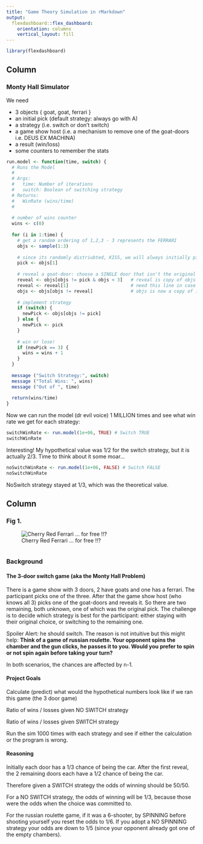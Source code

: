 ---
title: "Game Theory Simulation in rMarkdown"
output: 
  flexdashboard::flex_dashboard:
    orientation: columns
    vertical_layout: fill
---

```{r setup, include=FALSE}
library(flexdashboard)
```

Column {data-width=650}
-----------------------------------------------------------------------

### Monty Hall Simulator

We need

* 3 objects { goat, goat, ferrari }
* an initial pick (default strategy: always go with A)
* a strategy (i.e. switch or don't switch)
* a game show host (i.e. a mechanism to remove one of the goat-doors i.e. DEUS EX MACHINA)
* a result (win/loss)
* some counters to remember the stats

```{r simulator-switch, echo=TRUE}

run.model <- function(time, switch) {
  # Runs the Model
  #
  # Args:
  #   time: Number of iterations 
  #   switch: Boolean of switching strategy 
  # Returns:
  #   WinRate (wins/time)
  #
  
  # number of wins counter
  wins <- c(0)
  
  for (i in 1:time) {
    # get a random ordering of 1,2,3 - 3 represents the FERRARI
    objs <- sample(1:3)
    
    # since its randomly distriubted, KISS, we will always initially pick the first door
    pick <- objs[1]
      
    # reveal a goat-door: choose a SINGLE door that isn't the original pick and isn't the car, and remove it from the set
    reveal <- objs[objs != pick & objs < 3]   # reveal is copy of objs (WHERE obj != pick AND obj < 3)
    reveal <- reveal[1]                       # need this line in case reveal is both 1 and 2 
    objs <- objs[objs != reveal]              # objs is now a copy of itself, minus the single revealed goat-door
    
    # implement strategy
    if (switch) {
      newPick <- objs[objs != pick]
    } else {
      newPick <- pick
    }
    
    # win or lose!
    if (newPick == 3) {
      wins = wins + 1
    } 
  }
  
  message ("Switch Strategy:", switch)
  message ("Total Wins: ", wins)
  message ("Out of ", time)
  
  return(wins/time)
}
```

Now we can run the model (dr evil voice) 1 MILLION times and see what win rate we get for each strategy:

```{r run-switch, echo=TRUE}
switchWinRate <- run.model(1e+06, TRUE) # Switch TRUE
switchWinRate
```

Interesting! My hypothetical value was 1/2 for the switch strategy, but it is actually 2/3. Time to think about it some moar...

```{r run-no-switch, echo=TRUE}
noSwitchWinRate <- run.model(1e+06, FALSE) # Switch FALSE
noSwitchWinRate
```

NoSwitch strategy stayed at 1/3, which was the theoretical value.

Column {data-width=350}
-----------------------------------------------------------------------

### Fig 1.

![Cherry Red Ferrari ... for free !!? ](http://i11.photobucket.com/albums/a197/saito_ichikawa/three-doors-open1.jpg)

```{r}

```

### Background

#### The 3-door switch game (aka the Monty Hall Problem)

There is a game show with 3 doors, 2 have goats and one has a ferrari. The participant picks one of the three. After that the game show host (who knows all 3) picks one of the goat-doors and reveals it. So there are two remaining, both unknown, one of which was the original pick. The challenge is to decide which strategy is best for the participant: either staying with their original choice, or switching to the remaining one.

Spoiler Alert: he should switch. The reason is not intuitive but this might help: **Think of a game of russian roulette. Your opponent spins the chamber and the gun clicks, he passes it to you. Would you prefer to spin or not spin again before taking your turn?**

In both scenarios, the chances are affected by n-1.

#### Project Goals

Calculate (predict) what would the hypothetical numbers look like if we ran this game (the 3 door game)

Ratio of wins / losses given NO SWITCH strategy

Ratio of wins / losses given SWITCH strategy

Run the sim 1000 times with each strategy and see if either the calculation or the program is wrong.

#### Reasoning

Initially each door has a 1/3 chance of being the car. After the first reveal, the 2 remaining doors each have a 1/2 chance of being the car. 

Therefore given a SWITCH strategy the odds of winning should be 50/50.

For a NO SWITCH strategy, the odds of winning will be 1/3, because those were the odds when the choice was committed to.

For the russian roulette game, if it was a 6-shooter, by SPINNING before shooting yourself you reset the odds to 1/6. If you adopt a NO SPINNING strategy your odds are down to 1/5 (since your opponent already got one of the empty chambers).

```{r}

```

